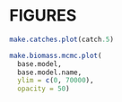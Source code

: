 \clearpage

# FIGURES

```r
make.catches.plot(catch.5)
```

```r
make.biomass.mcmc.plot(
  base.model,
  base.model.name,
  ylim = c(0, 70000),
  opacity = 50)
```
